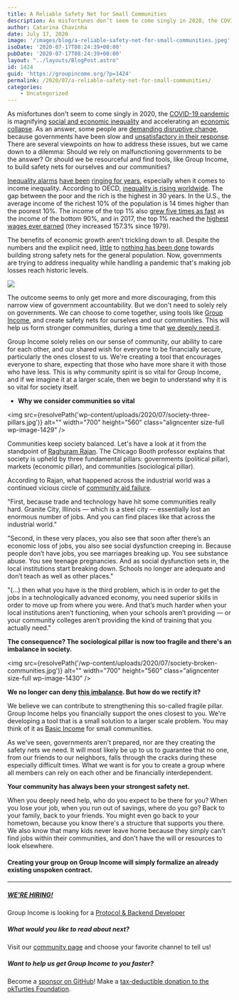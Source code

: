 ```yaml
---
title: A Reliable Safety Net for Small Communities
description: As misfortunes don’t seem to come singly in 2020, the COVID-19 pandemic is magnifying social and economic inequality and accelerating an economic collapse...
author: Catarina Chavinha
date: July 17, 2020
image: '/images/blog/a-reliable-safety-net-for-small-communities.jpeg'
isoDate: '2020-07-17T08:24:39+00:00'
pubDate: '2020-07-17T08:24:39+00:00'
layout: "../layouts/BlogPost.astro"
id: 1424
guid: 'https://groupincome.org/?p=1424'
permalink: /2020/07/a-reliable-safety-net-for-small-communities/
categories:
    - Uncategorized
---
```


As misfortunes don't seem to come singly in 2020, the [COVID-19 pandemic](https://www.who.int/emergencies/diseases/novel-coronavirus-2019) is magnifying [social and economic inequality](https://graduateinstitute.ch/coronavirus-information-our-community-and-visitors/covid-19-magnifier-social-inequality) and accelerating an [economic collapse](https://www.cnbc.com/2020/06/29/nearly-half-the-us-population-is-without-a-job-showing-how-far-the-labor-recovery-has-to-go.html). As an answer, some people are [demanding disruptive change](https://www.chicagoreader.com/chicago/police-abolitionist-movement-alternatives-cops-chicago/Content?oid=23289710), because governments have been slow and [unsatisfactory in their response](https://www.ohchr.org/en/NewsEvents/Pages/DisplayNews.aspx?NewsID=25793&amp;LangID=E). There are several viewpoints on how to address these issues, but we came down to a dilemma: Should we rely on malfunctioning governments to be the answer? Or should we be resourceful and find tools, like Group Income, to build safety nets for ourselves and our communities?

[Inequality alarms](https://inequality.stanford.edu/publications/20-facts-about-us-inequality-everyone-should-know) [have been](https://ourworldindata.org/global-economic-inequality) [ringing for years](https://news.un.org/en/story/2020/01/1055681), especially when it comes to income inequality. According to OECD, [inequality is rising worldwide](https://youtu.be/T_AEBZK427I). The gap between the poor and the rich is the highest in 30 years. In the U.S., the average income of the richest 10% of the population is 14 times higher than the poorest 10%. The income of the top 1% also [grew five times as fast](https://gop-waysandmeans.house.gov/wp-content/uploads/2019/04/Gould-Testimony.pdf) as the income of the bottom 90%, and in 2017, the top 1% reached the [highest wages ever earned](https://www.investopedia.com/articles/personal-finance/050615/are-you-top-one-percent-world.asp) (they increased 157.3% since 1979).

The benefits of economic growth aren't trickling down to all. Despite the numbers and the explicit need, [little](https://www.cbpp.org/research/safety-net-effective-at-fighting-poverty-but-has-weakened-for-the-very-poorest) to [nothing has been done](https://theconversation.com/4-ways-covid-19-has-exposed-gaps-in-the-us-social-safety-net-138233) towards building strong safety nets for the general population. Now, governments are trying to address inequality while handling a pandemic that's making job losses reach historic levels.

[![](/wp-content/uploads/2020/07/joblosses.jpg)](https://twitter.com/PeterHoskinsTV/status/1245850003144200193)

The outcome seems to only get more and more discouraging, from this narrow view of government accountability. But we don't need to solely rely on governments. We can choose to come together, using tools like [Group Income](https://groupincome.org/shorts/), and create safety nets for ourselves and our communities. This will help us form stronger communities, during a time that [we deeply need it](https://promarket.org/2020/03/19/this-crisis-is-different-the-coronavirus-is-a-social-disease-which-we-need-to-tackle-as-a-community/).

Group Income solely relies on our sense of community, our ability to care for each other, and our shared wish for everyone to be financially secure, particularly the ones closest to us. We're creating a tool that encourages everyone to share, expecting that those who have more share it with those who have less. This is why community spirit is so vital for Group Income, and if we imagine it at a larger scale, then we begin to understand why it is so vital for society itself.

- **Why we consider communities so vital**

<img src={resolvePath('wp-content/uploads/2020/07/society-three-pillars.jpg')} alt="" width="700" height="560" class="aligncenter size-full wp-image-1429" />

Communities keep society balanced. Let's have a look at it from the standpoint of [Raghuram Rajan](https://www.chicagobooth.edu/faculty/directory/r/raghuram-g-rajan). The Chicago Booth professor explains that society is upheld by three fundamental pillars: governments (political pillar), markets (economic pillar), and communities (sociological pillar).

According to Rajan, what happened across the industrial world was a continued vicious circle of [community aid failure](https://knowledge.wharton.upenn.edu/article/jeremy-siegel-and-raghuram-rajan-how-abandoned-communities-fuel-political-division/).

"First, because trade and technology have hit some communities really hard. Granite City, Illinois — which is a steel city — essentially lost an enormous number of jobs. And you can find places like that across the industrial world."

"Second, in these very places, you also see that soon after there’s an economic loss of jobs, you also see social dysfunction creeping in. Because people don’t have jobs, you see marriages breaking up. You see substance abuse. You see teenage pregnancies. And as social dysfunction sets in, the local institutions start breaking down. Schools no longer are adequate and don’t teach as well as other places."

"(...) then what you have is the third problem, which is in order to get the jobs in a technologically advanced economy, you need superior skills in order to move up from where you were. And that’s much harder when your local institutions aren’t functioning, when your schools aren’t providing — or your community colleges aren’t providing the kind of training that you actually need."

**The consequence? The sociological pillar is now too fragile and there's an imbalance in society.**

<img src={resolvePath('/wp-content/uploads/2020/07/society-broken-communities.jpg')} alt="" width="700" height="560" class="aligncenter size-full wp-image-1430" />

**We no longer can deny [this imbalance](https://www.weforum.org/agenda/2018/11/unmanaged-globalisation-damaging-local-communities-heres-how). But how do we rectify it?**

We believe we can contribute to strengthening this so-called fragile pillar. Group Income helps you financially support the ones closest to you. We're developing a tool that is a small solution to a larger scale problem. You may think of it as [Basic Income](https://www.reddit.com/r/basicincome/wiki/index) for small communities.

As we've seen, governments aren't prepared, nor are they creating the safety nets we need. It will most likely be up to us to guarantee that no one, from our friends to our neighbors, falls through the cracks during these especially difficult times. What we want is for you to create a group where all members can rely on each other and be financially interdependent.

**Your community has always been your strongest safety net.**

When you deeply need help, who do you expect to be there for you? When you lose your job, when you run out of savings, where do you go? Back to your family, back to your friends. You might even go back to your hometown, because you know there's a structure that supports you there. We also know that many kids never leave home because they simply can't find jobs within their communities, and don't have the will or resources to look elsewhere.

#### **Creating your group on Group Income will simply formalize an already existing unspoken contract.**


________________________________________________________

<h5><a href={resolvePath('/hiring')}>WE'RE HIRING!</a></h5>

Group Income is looking for a [Protocol &amp; Backend Developer](https://twitter.com/Group_Income/status/1275457213327269889)

##### What would you like to read about next?

Visit our [community page](https://groupincome.org/community/) and choose your favorite channel to tell us!

##### Want to help us get Group Income to you faster?

Become a [sponsor on GitHub](https://github.com/sponsors/okTurtles)!
Make a [tax-deductible donation to the okTurtles Foundation](https://okturtles.org/donate/).
